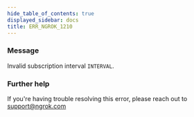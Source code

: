 ```yaml
---
hide_table_of_contents: true
displayed_sidebar: docs
title: ERR_NGROK_1210
---
```




### Message

Invalid subscription interval `INTERVAL`.

<ErrorDetails error="err_ngrok_1210" />

### Further help

If you're having trouble resolving this error, please reach out to [support@ngrok.com](mailto:support@ngrok.com?subject=Help%20with%20ERR_NGROK_1210)
